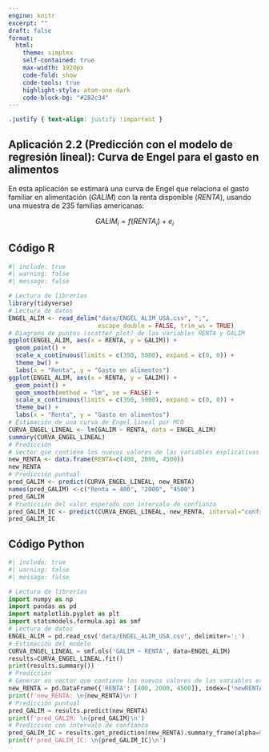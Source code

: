 ```yaml
---
engine: knitr
excerpt: ""
draft: false
format: 
  html:
    theme: simplex
    self-contained: true
    max-width: 1920px
    code-fold: show
    code-tools: true
    highlight-style: atom-one-dark
    code-block-bg: "#282c34"
---
```


```css
.justify { text-align: justify !important }
```

::: justify
# Aplicación 2.2 (Predicción con el modelo de regresión lineal): Curva de Engel para el gasto en alimentos {.unnumbered}

En esta aplicación se estimará una curva de Engel que relaciona el gasto familiar en alimentación ($GALIM$) con la renta disponible ($RENTA$), usando una muestra de 235 familias americanas:

$$
GALIM_{i} = f(RENTA_{i}) + e_{i}
$$
:::

## Código R {.unnumbered}

```r
#| include: true
#| warning: false
#| message: false

# Lectura de librerías
library(tidyverse)
# Lectura de datos
ENGEL_ALIM <- read_delim("data/ENGEL_ALIM_USA.csv", ";", 
                         escape_double = FALSE, trim_ws = TRUE)
# Diagrama de puntos (scatter plot) de las variables RENTA y GALIM
ggplot(ENGEL_ALIM, aes(x = RENTA, y = GALIM)) + 
  geom_point() + 
  scale_x_continuous(limits = c(350, 5000), expand = c(0, 0)) + 
  theme_bw() + 
  labs(x = "Renta", y = "Gasto en alimentos")
ggplot(ENGEL_ALIM, aes(x = RENTA, y = GALIM)) + 
  geom_point() + 
  geom_smooth(method = "lm", se = FALSE) + 
  scale_x_continuous(limits = c(350, 5000), expand = c(0, 0)) + 
  theme_bw() + 
  labs(x = "Renta", y = "Gasto en alimentos")
# Estimación de una curva de Engel lineal por MCO
CURVA_ENGEL_LINEAL <- lm(GALIM ~ RENTA, data = ENGEL_ALIM)
summary(CURVA_ENGEL_LINEAL)
# Predicción
# Vector que contiene los nuevos valores de las variables explicativas
new_RENTA <- data.frame(RENTA=c(400, 2000, 4500))
new_RENTA
# Predicción puntual
pred_GALIM <- predict(CURVA_ENGEL_LINEAL, new_RENTA)
names(pred_GALIM) <-c("Renta = 400", "2000", "4500")
pred_GALIM
# Predicción del valor esperado con intervalo de confianza
pred_GALIM_IC <- predict(CURVA_ENGEL_LINEAL, new_RENTA, interval="confidence", level=0.95)
pred_GALIM_IC
```

## Código Python {.unnumbered}

```python
#| include: true
#| warning: false
#| message: false

# Lectura de librerías
import numpy as np
import pandas as pd
import matplotlib.pyplot as plt
import statsmodels.formula.api as smf
# Lectura de datos
ENGEL_ALIM = pd.read_csv('data/ENGEL_ALIM_USA.csv', delimiter=';')
# Estimación del modelo
CURVA_ENGEL_LINEAL = smf.ols('GALIM ~ RENTA', data=ENGEL_ALIM)
results=CURVA_ENGEL_LINEAL.fit()
print(results.summary())
# Predicción
# Generar un vector que contiene los nuevos valores de las variables explicativas
new_RENTA = pd.DataFrame({'RENTA': [400, 2000, 4500]}, index=['newRENTA1', 'newRENTA2', 'newRENTA3'])
print(f'new_RENTA: \n{new_RENTA}\n')
# Predicción puntual
pred_GALIM = results.predict(new_RENTA)
print(f'pred_GALIM: \n{pred_GALIM}\n')
# Predicción con intervalo de confianza
pred_GALIM_IC = results.get_prediction(new_RENTA).summary_frame(alpha=0.05)
print(f'pred_GALIM_IC: \n{pred_GALIM_IC}\n')
```

